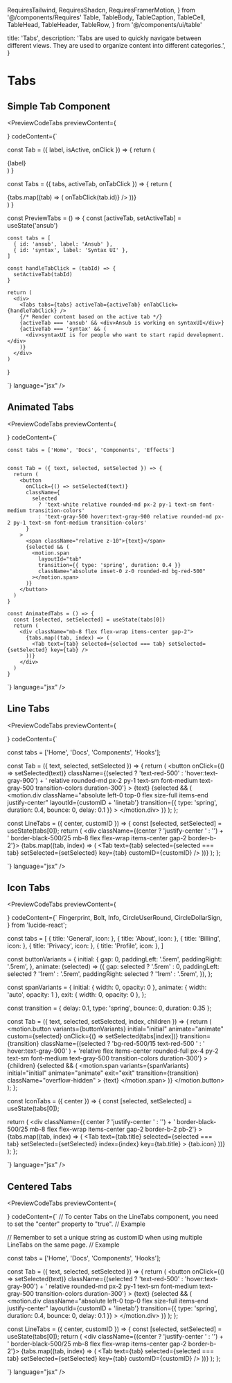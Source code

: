   RequiresTailwind,
  RequiresShadcn,
  RequiresFramerMotion,
} from '@/components/Requires'
  Table,
  TableBody,
  TableCaption,
  TableCell,
  TableHead,
  TableHeader,
  TableRow,
} from '@/components/ui/table'

  title: 'Tabs',
  description:
    'Tabs are used to quickly navigate between different views. They are used to organize content into different categories.',
}

# Tabs

## Simple Tab Component

<PreviewCodeTabs
  previewContent={
     <div className="max-w-md w-full">
      <PreviewTabs/>
    </div>
  }
codeContent={`

const Tab = ({ label, isActive, onClick }) => {
return (

<div
  className={
    isActive
      ? 'text-decoration-none mx-2 justify-start rounded-t-md border-b-[3px] border-orange-500 bg-white px-2 py-2 pb-2 text-sm font-semibold hover:bg-orange-100'
      : 'text-decoration-none mx-2 cursor-pointer justify-start rounded-t-md px-2 py-2 text-sm font-medium hover:bg-orange-100 hover:bg-transparent'
  }
  onClick={onClick}
>
  {label}
</div>
) }

const Tabs = ({ tabs, activeTab, onTabClick }) => {
return (

<div className="flex w-full">
  {tabs.map((tab) => (
    <Tab
      key={tab.id}
      label={tab.label}
      isActive={activeTab === tab.id}
      onClick={() => onTabClick(tab.id)}
    />
  ))}
</div>
) }

const PreviewTabs = () => {
const [activeTab, setActiveTab] = useState('ansub')

    const tabs = [
      { id: 'ansub', label: 'Ansub' },
      { id: 'syntax', label: 'Syntax UI' },
    ]

    const handleTabClick = (tabId) => {
      setActiveTab(tabId)
    }

    return (
      <div>
        <Tabs tabs={tabs} activeTab={activeTab} onTabClick={handleTabClick} />
        {/* Render content based on the active tab */}
        {activeTab === 'ansub' && <div>Ansub is working on syntaxUI</div>}
        {activeTab === 'syntax' && (
          <div>syntaxUI is for people who want to start rapid development.</div>
        )}
      </div>
    )

}

`}
language="jsx"
/>

<div className="mt-10 border-t border-gray-200"></div>

## Animated Tabs

<PreviewCodeTabs
  previewContent={
    <div className="w-full">
      <AnimatedTabs />
    </div>
  }
  codeContent={`

    const tabs = ['Home', 'Docs', 'Components', 'Effects']


    const Tab = ({ text, selected, setSelected }) => {
      return (
        <button
          onClick={() => setSelected(text)}
          className={
            selected
              ? 'text-white relative rounded-md px-2 py-1 text-sm font-medium transition-colors'
              : 'text-gray-500 hover:text-gray-900 relative rounded-md px-2 py-1 text-sm font-medium transition-colors'
          }
        >
          <span className="relative z-10">{text}</span>
          {selected && (
            <motion.span
              layoutId="tab"
              transition={{ type: 'spring', duration: 0.4 }}
              className="absolute inset-0 z-0 rounded-md bg-red-500"
            ></motion.span>
          )}
        </button>
      )
    }

    const AnimatedTabs = () => {
      const [selected, setSelected] = useState(tabs[0])
      return (
        <div className="mb-8 flex flex-wrap items-center gap-2">
          {tabs.map((tab, index) => (
            <Tab text={tab} selected={selected === tab} setSelected={setSelected} key={tab} />
          ))}
        </div>
      )
    }


`}
language="jsx"
/>

<div className="mt-10 border-t border-gray-200"></div>

## Line Tabs 

<PreviewCodeTabs
  previewContent={
    <div className="w-full">
      <LineTabs />
    </div>
  }
  codeContent={`

const tabs = ['Home', 'Docs', 'Components', 'Hooks'];

const Tab = ({ text, selected, setSelected }) => {
  return (
    <button
      onClick={() => setSelected(text)}
      className={(selected ? 'text-red-500' : 'hover:text-gray-900') + ' relative rounded-md  px-2 py-1 text-sm font-medium text-gray-500 transition-colors duration-300'}
    >
      <span className="relative z-10">{text}</span>
      {selected && (
        <motion.div
          className="absolute left-0 top-0 flex size-full items-end justify-center"
          layoutId={customID + 'linetab'}
          transition={{ type: 'spring', duration: 0.4, bounce: 0, delay: 0.1 }}
        >
          <span className="z-0 h-[3px] w-[60%] rounded-t-full bg-red-500"></span>
        </motion.div>
      )}
    </button>
  );
};

const LineTabs = ({ center, customID }) => {
  const [selected, setSelected] = useState(tabs[0]);
  return (
    <div className={(center ? 'justify-center ' : '') + ' border-black-500/25 mb-8 flex flex-wrap items-center gap-2 border-b-2'}>
      {tabs.map((tab, index) => (
        <Tab
          text={tab}
          selected={selected === tab}
          setSelected={setSelected}
          key={tab}
          customID={customID}
        />
      ))}
    </div>
  );
};

`}
language="jsx"
/>
<div className="mt-10 border-t border-gray-200"></div>

## Icon Tabs

<PreviewCodeTabs
  previewContent={
    <div className="w-full">
      <IconTabs />
    </div>
  }
  codeContent={`
  Fingerprint,
  Bolt,
  Info,
  CircleUserRound,
  CircleDollarSign,
} from 'lucide-react';

const tabs = [
  { title: 'General', icon: <Bolt /> },
  { title: 'About', icon: <Info /> },
  { title: 'Billing', icon: <CircleDollarSign /> },
  { title: 'Privacy', icon: <Fingerprint /> },
  { title: 'Profile', icon: <CircleUserRound /> },
]

const buttonVariants = {
  initial: {
    gap: 0,
    paddingLeft: '.5rem',
    paddingRight: '.5rem',
  },
  animate: (selected) => ({
    gap: selected ? '.5rem' : 0,
    paddingLeft: selected ? '1rem' : '.5rem',
    paddingRight: selected ? '1rem' : '.5rem',
  }),
};

const spanVariants = {
  initial: { width: 0, opacity: 0 },
  animate: { width: 'auto', opacity: 1 },
  exit: { width: 0, opacity: 0 },
};

const transition = { delay: 0.1, type: 'spring', bounce: 0, duration: 0.35 };

const Tab = ({ text, selected, setSelected, index, children }) => {
  return (
    <motion.button
      variants={buttonVariants}
      initial="initial"
      animate="animate"
      custom={selected}
      onClick={() => setSelected(tabs[index])}
      transition={transition}
      className={(selected ? 'bg-red-500/15 text-red-500 ' : ' hover:text-gray-900' ) + 'relative flex items-center rounded-full px-4 py-2 text-sm font-medium text-gray-500 transition-colors duration-300'}
      >
      {children}
      <AnimatePresence>
        {selected && (
          <motion.span
            variants={spanVariants}
            initial="initial"
            animate="animate"
            exit="exit"
            transition={transition}
            className="overflow-hidden"
          >
            {text}
          </motion.span>
        )}
      </AnimatePresence>
    </motion.button>
  );
};

const IconTabs = ({ center }) => {
  const [selected, setSelected] = useState(tabs[0]);

  return (
    <div
      className={( center ? 'justify-center ' : '') + ' border-black-500/25 mb-8 flex flex-wrap items-center gap-2 border-b-2 pb-2'}
    >
      {tabs.map((tab, index) => (
        <Tab
          text={tab.title}
          selected={selected === tab}
          setSelected={setSelected}
          index={index}
          key={tab.title}
        >
          {tab.icon}
        </Tab>
      ))}
    </div>
  );
};

`}
language="jsx"
/>
<div className="mt-10 border-t border-gray-200"></div>

## Centered Tabs 

<PreviewCodeTabs
  previewContent={
    <div className="w-full">
      <LineTabs center customID="2" />
    </div>
  }
  codeContent={`
// To center Tabs on the LineTabs component, you need to set the "center" property to "true".
// Example  <LineTabs center />

// Remember to set a unique string as customID when using multiple LineTabs on the same page.
// Example  <LineTabs center customID="AIKO"/>


const tabs = ['Home', 'Docs', 'Components', 'Hooks'];

const Tab = ({ text, selected, setSelected }) => {
  return (
    <button
      onClick={() => setSelected(text)}
      className={(selected ? 'text-red-500' : 'hover:text-gray-900') + ' relative rounded-md  px-2 py-1 text-sm font-medium text-gray-500 transition-colors duration-300'}
    >
      <span className="relative z-10">{text}</span>
      {selected && (
        <motion.div
          className="absolute left-0 top-0 flex size-full items-end justify-center"
          layoutId={customID + 'linetab'}
          transition={{ type: 'spring', duration: 0.4, bounce: 0, delay: 0.1 }}
        >
          <span className="z-0 h-[3px] w-[60%] rounded-t-full bg-red-500"></span>
        </motion.div>
      )}
    </button>
  );
};

const LineTabs = ({ center, customID }) => {
  const [selected, setSelected] = useState(tabs[0]);
  return (
    <div className={(center ? 'justify-center ' : '') + ' border-black-500/25 mb-8 flex flex-wrap items-center gap-2 border-b-2'}>
      {tabs.map((tab, index) => (
        <Tab
          text={tab}
          selected={selected === tab}
          setSelected={setSelected}
          key={tab}
          customID={customID}
        />
      ))}
    </div>
  );
};

`}
language="jsx"
/>